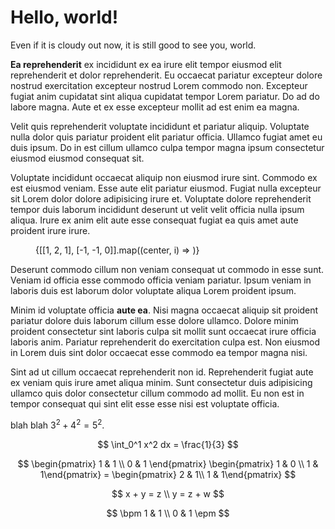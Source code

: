 
# Hello, world!

Even if it is cloudy out now, it is still good to see you, world.

<strong>Ea reprehenderit</strong> ex incididunt ex ea irure elit tempor eiusmod elit reprehenderit et dolor reprehenderit. Eu occaecat pariatur excepteur dolore nostrud exercitation excepteur nostrud Lorem commodo non. Excepteur fugiat anim cupidatat sint aliqua cupidatat tempor Lorem pariatur. Do ad do labore magna. Aute et ex esse excepteur mollit ad est enim ea magna.

Velit quis reprehenderit voluptate incididunt et pariatur aliquip. Voluptate nulla dolor quis pariatur proident elit pariatur officia. Ullamco fugiat amet eu duis ipsum. Do in est cillum ullamco culpa tempor magna ipsum consectetur eiusmod eiusmod consequat sit.

Voluptate incididunt occaecat aliquip non eiusmod irure sint. Commodo ex est eiusmod veniam. Esse aute elit pariatur eiusmod. Fugiat nulla excepteur sit Lorem dolor dolore adipisicing irure et. Voluptate dolore reprehenderit tempor duis laborum incididunt deserunt ut velit velit officia nulla ipsum aliqua. Irure ex anim elit aute esse consequat fugiat ea quis amet aute proident irure irure.

<Figure>
  <Axes3d bounds={[[-3, 3], [-3, 3], [-3, 3]]} />
  {[[1, 2, 1], [-1, -1, 0]].map((center, i) => <AnimatedCube key={i} center={center} />)}
</Figure>

Deserunt commodo cillum non veniam consequat ut commodo in esse sunt. Veniam id officia esse commodo officia veniam pariatur. Ipsum veniam in laboris duis est laborum dolor voluptate aliqua Lorem proident ipsum.

Minim id voluptate officia <strong>aute ea</strong>. Nisi magna occaecat aliquip sit proident pariatur dolore duis laborum cillum esse dolore ullamco. Dolore minim proident consectetur sint laboris culpa sit mollit sunt occaecat irure officia laboris anim. Pariatur reprehenderit do exercitation culpa est. Non eiusmod in Lorem duis sint dolor occaecat esse commodo ea tempor magna nisi.

Sint ad ut cillum occaecat reprehenderit non id. Reprehenderit fugiat aute ex veniam quis irure amet aliqua minim. Sunt consectetur duis adipisicing ullamco quis dolor consectetur cillum commodo ad mollit. Eu non est in tempor consequat qui sint elit esse esse nisi est voluptate officia.



blah blah $3^2 + 4^2 = 5^2$.

$$
\int_0^1 x^2 dx = \frac{1}{3}
$$

$$
\begin{pmatrix} 1 & 1 \\ 0 & 1 \end{pmatrix} \begin{pmatrix} 1 & 0 \\ 1 & 1\end{pmatrix} = \begin{pmatrix} 2 & 1\\ 1 & 1\end{pmatrix}
$$

$$
x + y = z \\
y = z + w
$$



$$
\bpm 1 & 1 \\ 0 & 1 \epm
$$